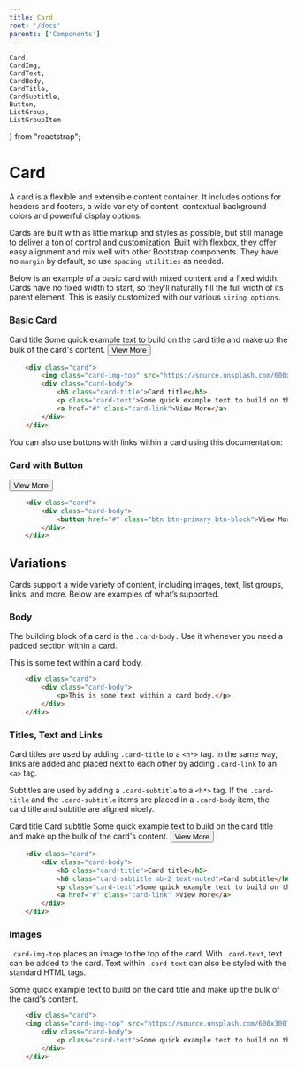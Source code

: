 ```yaml
---
title: Card
root: '/docs'
parents: ['Components']
---
```



	Card,
	CardImg,
	CardText,
	CardBody,
	CardTitle,
	CardSubtitle,
	Button,
	ListGroup,
	ListGroupItem
} from "reactstrap";


# Card

A card is a flexible and extensible content container. It includes options for headers and footers, a wide variety of content, contextual background colors and powerful display options.

Cards are built with as little markup and styles as possible, but still manage to deliver a ton of control and customization. Built with flexbox, they offer easy alignment and mix well with other Bootstrap components. They have no `margin` by default, so use `spacing utilities` as needed.

Below is an example of a basic card with mixed content and a fixed width. Cards have no fixed width to start, so they’ll naturally fill the full width of its parent element. This is easily customized with our various `sizing options`.

### Basic Card

<ComponentPreview>
	<Card style={{ width: 330 }}>
		<CardImg
			top
			width="100%"
			src="https://source.unsplash.com/600x300?nature"
			alt="Card image cap"
		/>
		<CardBody>
			<CardTitle className="h5 mb-3">Card title</CardTitle>
			<CardText>
				Some quick example text to build on the card title and make up
				the bulk of the card's content.
			</CardText>
			<Button className="btn-link">View More</Button>
		</CardBody>
	</Card>
</ComponentPreview>

```  html
    <div class="card">
        <img class="card-img-top" src="https://source.unsplash.com/600x300?nature" alt="Card image cap" />
        <div class="card-body">
            <h5 class="card-title">Card title</h5>
            <p class="card-text">Some quick example text to build on the card title and make up the bulk of the card's content.</p>
            <a href="#" class="card-link">View More</a>
        </div>
    </div>
```

You can also use buttons with links within a card using this documentation:

### Card with Button

<ComponentPreview>
	<Card style={{ width: 500 }}>
		<CardImg
			top
			width="100%"
			src="https://source.unsplash.com/600x300?nature"
			alt="Card image cap"
		/>
		<CardBody>
			<Button color="primary" block>
				View More
			</Button>
		</CardBody>
	</Card>
</ComponentPreview>

```  html
    <div class="card">
        <div class="card-body">
            <button href="#" class="btn btn-primary btn-block">View More</button>
        </div>
    </div>
```

## Variations

Cards support a wide variety of content, including images, text, list groups, links, and more. Below are examples of what’s supported.

### Body

The building block of a card is the `.card-body.` Use it whenever you need a padded section within a card.

<ComponentPreview>
	<Card style={{ width: 330 }}>
		<CardBody>
			<p>This is some text within a card body.</p>
		</CardBody>
	</Card>
</ComponentPreview>

```  html
    <div class="card">
        <div class="card-body">
            <p>This is some text within a card body.</p>
        </div>
    </div>
```

### Titles, Text and Links

Card titles are used by adding `.card-title` to a `<h*>` tag. In the same way, links are added and placed next to each other by adding `.card-link` to an `<a>` tag.

Subtitles are used by adding a `.card-subtitle` to a `<h*>` tag. If the `.card-title` and the `.card-subtitle` items are placed in a `.card-body` item, the card title and subtitle are aligned nicely.

<ComponentPreview>
	<Card style={{ width: 330 }}>
		<CardBody>
			<CardTitle className="h5 mb-3">Card title</CardTitle>
			<CardSubtitle>Card subtitle</CardSubtitle>
			<CardText>
				Some quick example text to build on the card title and make up
				the bulk of the card's content.
			</CardText>
			<Button className="btn-link">View More</Button>
		</CardBody>
	</Card>
</ComponentPreview>

```  html
    <div class="card">
        <div class="card-body">
            <h5 class="card-title">Card title</h5>
            <h6 class="card-subtitle mb-2 text-muted">Card subtitle</h6>
            <p class="card-text">Some quick example text to build on the card title and make up the bulk of the card's content.</p>
            <a href="#" class="card-link" >View More</a>
        </div>
    </div>
```

### Images

`.card-img-top` places an image to the top of the card. With `.card-text`, text can be added to the card. Text within `.card-text` can also be styled with the standard HTML tags.

<ComponentPreview>
	<Card style={{ width: 330 }}>
		<CardImg
			top
			width="100%"
			src="https://source.unsplash.com/600x300?nature"
			alt="Card image cap"
		/>
		<CardBody>
			<CardText>
				Some quick example text to build on the card title and make up
				the bulk of the card's content.
			</CardText>
		</CardBody>
	</Card>
</ComponentPreview>

```  html
    <div class="card">
    <img class="card-img-top" src="https://source.unsplash.com/600x300?nature" alt="Card image cap" />
        <div class="card-body">
            <p class="card-text">Some quick example text to build on the card title and make up the bulk of the card's content.</p>
        </div>
    </div>
```
